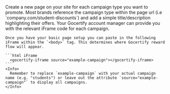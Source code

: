 <Steps>
  <Step title="Add a new page on-site">
    Create a new page on your site for each campaign type you want to promote.
    Most brands reference the campaign type within the page url (i.e `company.com/student-discounts`) and add a simple title/description highlighting their offers.
  </Step>
  <Step title="Add iFrame to body">
    <Tip>
      Your Gocertify account manager can provide you with the relevant iFrame code for each campaign.
    </Tip>

    Once you have your basic page setup you can paste in the following iFrame within the `<body>` tag. This determines where Gocertify reward flow will appear.

    ```html iFrame
      <gocertify-iframe source="example-campaign"></gocertify-iframe>
    ```
    <Info>
      Remember to replace `example-campaign` with your actual campaign name (e.g. "students") or leave out the attribute `source="example-campaign"` to display all campaigns.
    </Info>

  </Step>

</Steps>